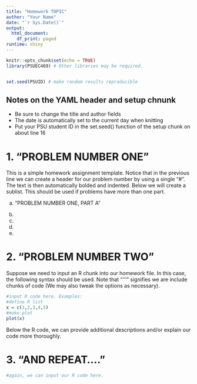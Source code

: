 ```yaml
---
title: "Homework TOPIC"
author: "Your Name"
date: "`r Sys.Date()`"
output:
  html_document:
    df_print: paged
runtime: shiny    
---
```


```r
knitr::opts_chunk$set(echo = TRUE)
library(PSUEC469) # Other libraries may be required.


set.seed(PSUID) # make random results reproducible

```

## Notes on the YAML header and setup chnunk

- Be sure to change the title and author fields
- The date is automatically set to the current day when knitting
- Put your PSU student ID in the set.seed() function of the setup chunk on about line 16

# 1. "PROBLEM NUMBER ONE"


This is a simple homework assignment template. Notice that in the previous line we can create a header for our problem number by using a single "#". The text is then automatically bolded and indented. Below we will create a sublist. This should be used if problems have more than one part.


a. "PROBLEM NUMBER ONE, PART A"


b.


c.


d.


e.




# 2. "PROBLEM NUMBER TWO"


Suppose we need to input an R chunk into our homework file. In this case, the following syntax should be used. Note that "'''" signifies we are include chunks of code (We may also tweak the options as necessary).


```r
#input R code here. Examples:
#define R list
x = c(1,2,3,4,5)
#make plot
plot(x)
```

Below the R code, we can provide additional descriptions and/or explain our code more thoroughly.



# 3. "AND REPEAT...."

```r
#again, we can input our R code here.
```
